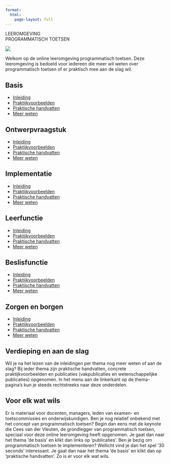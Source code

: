 ```yaml
---
format: 
  html: 
    page-layout: full
---
```


::: {.column-page}

::: {.grid .header .text-white}

::: {.g-col-12 .g-col-md-9}

LEEROMGEVING<br>PROGRAMMATISCH TOETSEN

:::

::: {.g-col-12 .g-col-md-3}

![](images/boom.svg){.boom}

:::

:::
<!-- end title -->


<!-- ![](images/Leeromgeving.png) -->

::: {.lead}

Welkom op de online leeromgeving programmatisch toetsen. Deze leeromgeving is bedoeld voor iedereen die meer wil weten over programmatisch toetsen of er praktisch mee aan de slag wil. 

:::

::: {.grid}

::: {.g-col-12 .g-col-md-6 .g-col-lg-4}

::: {.card .text-white .bg-primary .rounded-3 .mx-auto}

::: {.card-body}

## Basis {.card-title}

::: {.card-text}

* [Inleiding](1-basis.qmd){.link-light}
* [Praktijkvoorbeelden](1-basis-praktijk.qmd){.link-light}
* [Praktische handvatten](1-basis-handvatten.qmd){.link-light}
* [Meer weten](1-basis-meer.qmd){.link-light}

:::

:::

:::

:::

<!-- New card --> 

::: {.g-col-12 .g-col-md-6 .g-col-lg-4}

::: {.card  .text-white .bg-primary .rounded-3 .mx-auto}

::: {.card-body}

## Ontwerpvraagstuk {.card-title}

::: {.card-text}

* [Inleiding](2-ontwerpvraagstuk.qmd){.link-light}
* [Praktijkvoorbeelden](2-ontwerpvraagstuk-praktijk.qmd){.link-light}
* [Praktische handvatten](2-ontwerpvraagstuk-handvatten.qmd){.link-light}
* [Meer weten](2-ontwerpvraagstuk-meer.qmd){.link-light}

:::

:::

:::

:::

<!-- New card --> 

::: {.g-col-12 .g-col-md-6 .g-col-lg-4}

::: {.card  .text-white .bg-primary .rounded-3 .mx-auto}

::: {.card-body}

## Implementatie {.card-title}

::: {.card-text}

* [Inleiding](3-implementeren.qmd){.link-light}
* [Praktijkvoorbeelden](3-implementeren-praktijk.qmd){.link-light}
* [Praktische handvatten](3-implementeren-handvatten.qmd){.link-light}
* [Meer weten](3-implementeren-meer.qmd){.link-light}

:::

:::

:::

:::

<!-- New card --> 

::: {.g-col-12 .g-col-md-6 .g-col-lg-4}

::: {.card  .text-white .bg-primary .rounded-3 .mx-auto}

::: {.card-body}

## Leerfunctie {.card-title}

::: {.card-text}

* [Inleiding](4-leerfunctie.qmd){.link-light}
* [Praktijkvoorbeelden](4-leerfunctie-praktijk.qmd){.link-light}
* [Praktische handvatten](4-leerfunctie-handvatten.qmd){.link-light}
* [Meer weten](4-leerfunctie-meer.qmd){.link-light}

:::

:::

:::

:::

<!-- New card --> 

::: {.g-col-12 .g-col-md-6 .g-col-lg-4}

::: {.card  .text-white .bg-primary .rounded-3 .mx-auto}

::: {.card-body}

## Beslisfunctie {.card-title}

::: {.card-text}

* [Inleiding](5-beslisfunctie.qmd){.link-light}
* [Praktijkvoorbeelden](5-beslisfunctie-praktijk.qmd){.link-light}
* [Praktische handvatten](5-beslisfunctie-handvatten.qmd){.link-light}
* [Meer weten](5-beslisfunctie-meer.qmd){.link-light}

:::

:::

:::

:::

<!-- New card --> 

::: {.g-col-12 .g-col-md-6 .g-col-lg-4}

::: {.card  .text-white .bg-primary .rounded-3 .mx-auto}

::: {.card-body}

## Zorgen en borgen {.card-title}

::: {.card-text}

* [Inleiding](6-zorgen_borgen.qmd){.link-light}
* [Praktijkvoorbeelden](6-zorgen_borgen-praktijk.qmd){.link-light}
* [Praktische handvatten](6-zorgen_borgen-handvatten.qmd){.link-light}
* [Meer weten](6-zorgen_borgen-meer.qmd){.link-light}

:::

:::

:::

:::

<!-- remarks -->

<!-- New card --> 

::: {.g-col-12 .g-col-md-6}

::: {.card .rounded-3 .mx-auto}

::: {.card-body}

## Verdieping en aan de slag {.card-title}

::: {.card-text}

Wil je na het lezen van de inleidingen per thema nog meer weten of aan de slag? Bij ieder thema zijn praktische handvatten, concrete praktijkvoorbeelden en publicaties (vakpublicaties en wetenschappelijke publicaties) opgenomen. In het menu aan de linkerkant op de thema-pagina’s kun je steeds rechtstreeks naar deze onderdelen. 

:::

:::

:::

:::

<!-- New card --> 

::: {.g-col-12 .g-col-md-6}

::: {.card .rounded-3 .mx-auto}

::: {.card-body}

## Voor elk wat wils{.card-title}

::: {.card-text}

Er is materiaal voor docenten, managers, leden van examen- en toetscommissies en onderwijskundigen.  Ben je nog relatief onbekend met het concept van programmatisch toetsen?  Begin dan eens met de keynote die Cees van der Vleuten, de grondlegger van programmatisch toetsen, speciaal voor deze online leeromgeving heeft opgenomen. Je gaat dan naar het thema ‘de basis’ en klikt dan links op ‘publicaties’. Ben je bezig om programmatisch toetsen te implementeren? Wellicht vind je dan het spel ’30 seconds’ interessant. Je gaat dan naar het thema ‘de basis’ en klikt dan op ‘praktische handvatten’. Zo is er voor elk wat wils.

:::

:::

:::

:::


:::
<!-- end card grid -->

::: 
<!-- end column-page -->




::: {.column-body}





<!--

> Een individuele toets heeft beperkingen, maar een programma niet

> Het geven van feedback is geen garantie voor het gebruik ervan

-->

:::
